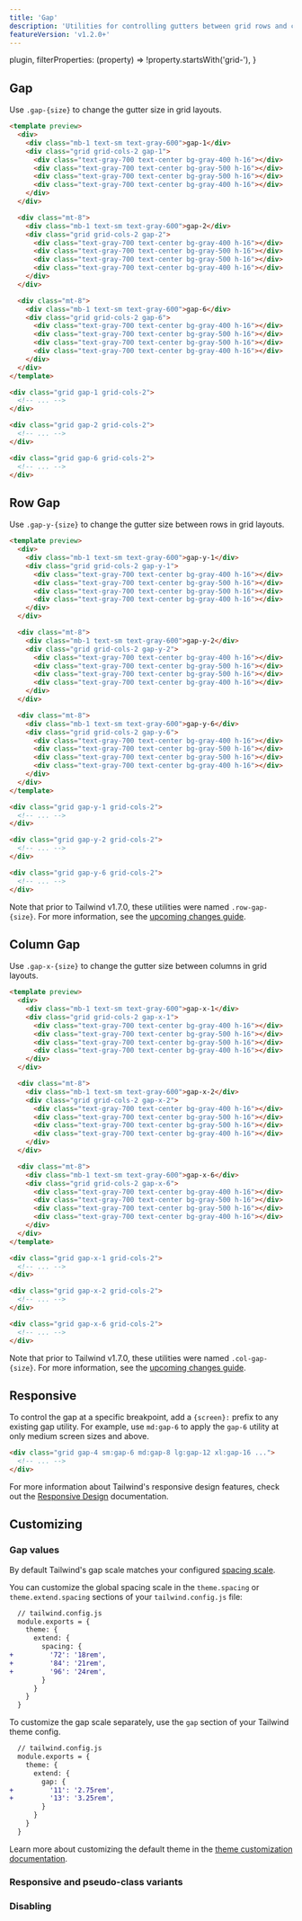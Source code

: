 ```yaml
---
title: 'Gap'
description: 'Utilities for controlling gutters between grid rows and columns.'
featureVersion: 'v1.2.0+'
---
```



  plugin,
  filterProperties: (property) => !property.startsWith('grid-'),
}

## Gap

Use `.gap-{size}` to change the gutter size in grid layouts.

```html
<template preview>
  <div>
    <div class="mb-1 text-sm text-gray-600">gap-1</div>
    <div class="grid grid-cols-2 gap-1">
      <div class="text-gray-700 text-center bg-gray-400 h-16"></div>
      <div class="text-gray-700 text-center bg-gray-500 h-16"></div>
      <div class="text-gray-700 text-center bg-gray-500 h-16"></div>
      <div class="text-gray-700 text-center bg-gray-400 h-16"></div>
    </div>
  </div>

  <div class="mt-8">
    <div class="mb-1 text-sm text-gray-600">gap-2</div>
    <div class="grid grid-cols-2 gap-2">
      <div class="text-gray-700 text-center bg-gray-400 h-16"></div>
      <div class="text-gray-700 text-center bg-gray-500 h-16"></div>
      <div class="text-gray-700 text-center bg-gray-500 h-16"></div>
      <div class="text-gray-700 text-center bg-gray-400 h-16"></div>
    </div>
  </div>

  <div class="mt-8">
    <div class="mb-1 text-sm text-gray-600">gap-6</div>
    <div class="grid grid-cols-2 gap-6">
      <div class="text-gray-700 text-center bg-gray-400 h-16"></div>
      <div class="text-gray-700 text-center bg-gray-500 h-16"></div>
      <div class="text-gray-700 text-center bg-gray-500 h-16"></div>
      <div class="text-gray-700 text-center bg-gray-400 h-16"></div>
    </div>
  </div>
</template>

<div class="grid gap-1 grid-cols-2">
  <!-- ... -->
</div>

<div class="grid gap-2 grid-cols-2">
  <!-- ... -->
</div>

<div class="grid gap-6 grid-cols-2">
  <!-- ... -->
</div>
```

## Row Gap

Use `.gap-y-{size}` to change the gutter size between rows in grid layouts.

```html
<template preview>
  <div>
    <div class="mb-1 text-sm text-gray-600">gap-y-1</div>
    <div class="grid grid-cols-2 gap-y-1">
      <div class="text-gray-700 text-center bg-gray-400 h-16"></div>
      <div class="text-gray-700 text-center bg-gray-500 h-16"></div>
      <div class="text-gray-700 text-center bg-gray-500 h-16"></div>
      <div class="text-gray-700 text-center bg-gray-400 h-16"></div>
    </div>
  </div>

  <div class="mt-8">
    <div class="mb-1 text-sm text-gray-600">gap-y-2</div>
    <div class="grid grid-cols-2 gap-y-2">
      <div class="text-gray-700 text-center bg-gray-400 h-16"></div>
      <div class="text-gray-700 text-center bg-gray-500 h-16"></div>
      <div class="text-gray-700 text-center bg-gray-500 h-16"></div>
      <div class="text-gray-700 text-center bg-gray-400 h-16"></div>
    </div>
  </div>

  <div class="mt-8">
    <div class="mb-1 text-sm text-gray-600">gap-y-6</div>
    <div class="grid grid-cols-2 gap-y-6">
      <div class="text-gray-700 text-center bg-gray-400 h-16"></div>
      <div class="text-gray-700 text-center bg-gray-500 h-16"></div>
      <div class="text-gray-700 text-center bg-gray-500 h-16"></div>
      <div class="text-gray-700 text-center bg-gray-400 h-16"></div>
    </div>
  </div>
</template>

<div class="grid gap-y-1 grid-cols-2">
  <!-- ... -->
</div>

<div class="grid gap-y-2 grid-cols-2">
  <!-- ... -->
</div>

<div class="grid gap-y-6 grid-cols-2">
  <!-- ... -->
</div>
```

Note that prior to Tailwind v1.7.0, these utilities were named `.row-gap-{size}`. For more information, see the [upcoming changes guide](/docs/upcoming-changes).

## Column Gap

Use `.gap-x-{size}` to change the gutter size between columns in grid layouts.

```html
<template preview>
  <div>
    <div class="mb-1 text-sm text-gray-600">gap-x-1</div>
    <div class="grid grid-cols-2 gap-x-1">
      <div class="text-gray-700 text-center bg-gray-400 h-16"></div>
      <div class="text-gray-700 text-center bg-gray-500 h-16"></div>
      <div class="text-gray-700 text-center bg-gray-500 h-16"></div>
      <div class="text-gray-700 text-center bg-gray-400 h-16"></div>
    </div>
  </div>

  <div class="mt-8">
    <div class="mb-1 text-sm text-gray-600">gap-x-2</div>
    <div class="grid grid-cols-2 gap-x-2">
      <div class="text-gray-700 text-center bg-gray-400 h-16"></div>
      <div class="text-gray-700 text-center bg-gray-500 h-16"></div>
      <div class="text-gray-700 text-center bg-gray-500 h-16"></div>
      <div class="text-gray-700 text-center bg-gray-400 h-16"></div>
    </div>
  </div>

  <div class="mt-8">
    <div class="mb-1 text-sm text-gray-600">gap-x-6</div>
    <div class="grid grid-cols-2 gap-x-6">
      <div class="text-gray-700 text-center bg-gray-400 h-16"></div>
      <div class="text-gray-700 text-center bg-gray-500 h-16"></div>
      <div class="text-gray-700 text-center bg-gray-500 h-16"></div>
      <div class="text-gray-700 text-center bg-gray-400 h-16"></div>
    </div>
  </div>
</template>

<div class="grid gap-x-1 grid-cols-2">
  <!-- ... -->
</div>

<div class="grid gap-x-2 grid-cols-2">
  <!-- ... -->
</div>

<div class="grid gap-x-6 grid-cols-2">
  <!-- ... -->
</div>
```

Note that prior to Tailwind v1.7.0, these utilities were named `.col-gap-{size}`. For more information, see the [upcoming changes guide](/docs/upcoming-changes).

## Responsive

To control the gap at a specific breakpoint, add a `{screen}:` prefix to any existing gap utility. For example, use `md:gap-6` to apply the `gap-6` utility at only medium screen sizes and above.

```html
<div class="grid gap-4 sm:gap-6 md:gap-8 lg:gap-12 xl:gap-16 ...">
  <!-- ... -->
</div>
```

For more information about Tailwind's responsive design features, check out the [Responsive Design](/docs/responsive-design) documentation.

## Customizing

### Gap values

By default Tailwind's gap scale matches your configured [spacing scale](/docs/customizing-spacing).

You can customize the global spacing scale in the `theme.spacing` or `theme.extend.spacing` sections of your `tailwind.config.js` file:

```diff
  // tailwind.config.js
  module.exports = {
    theme: {
      extend: {
        spacing: {
+         '72': '18rem',
+         '84': '21rem',
+         '96': '24rem',
        }
      }
    }
  }
```

To customize the gap scale separately, use the `gap` section of your Tailwind theme config.

```diff
  // tailwind.config.js
  module.exports = {
    theme: {
      extend: {
        gap: {
+         '11': '2.75rem',
+         '13': '3.25rem',
        }
      }
    }
  }
```

Learn more about customizing the default theme in the [theme customization documentation](/docs/theme#customizing-the-default-theme).

### Responsive and pseudo-class variants

<Variants plugin="gap" />

### Disabling

<Disabling plugin="gap" />
